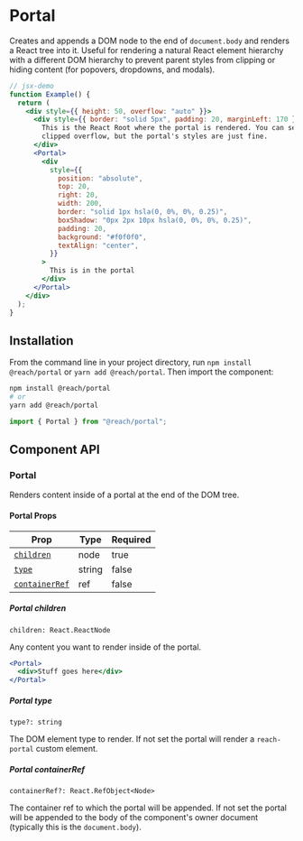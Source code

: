
<SEO
  title="Portal"
  description="Create and append a DOM node to the end of an HTML document and render a React tree into it"
/>

# Portal

Creates and appends a DOM node to the end of `document.body` and renders a React tree into it. Useful for rendering a natural React element hierarchy with a different DOM hierarchy to prevent parent styles from clipping or hiding content (for popovers, dropdowns, and modals).

```jsx
// jsx-demo
function Example() {
  return (
    <div style={{ height: 50, overflow: "auto" }}>
      <div style={{ border: "solid 5px", padding: 20, marginLeft: 170 }}>
        This is the React Root where the portal is rendered. You can see it has
        clipped overflow, but the portal's styles are just fine.
      </div>
      <Portal>
        <div
          style={{
            position: "absolute",
            top: 20,
            right: 20,
            width: 200,
            border: "solid 1px hsla(0, 0%, 0%, 0.25)",
            boxShadow: "0px 2px 10px hsla(0, 0%, 0%, 0.25)",
            padding: 20,
            background: "#f0f0f0",
            textAlign: "center",
          }}
        >
          This is in the portal
        </div>
      </Portal>
    </div>
  );
}
```

## Installation

From the command line in your project directory, run `npm install @reach/portal` or `yarn add @reach/portal`. Then import the component:

```bash
npm install @reach/portal
# or
yarn add @reach/portal
```

```js
import { Portal } from "@reach/portal";
```

## Component API

### Portal

Renders content inside of a portal at the end of the DOM tree.

#### Portal Props

| Prop                            | Type   | Required |
| ------------------------------- | ------ | -------- |
| [`children`](#children)         | node   | true     |
| [`type`](#type)                 | string | false    |
| [`containerRef`](#containerRef) | ref    | false    |

##### Portal children

`children: React.ReactNode`

Any content you want to render inside of the portal.

```jsx
<Portal>
  <div>Stuff goes here</div>
</Portal>
```

##### Portal type

`type?: string`

The DOM element type to render. If not set the portal will render a
`reach-portal` custom element.

##### Portal containerRef

`containerRef?: React.RefObject<Node>`

The container ref to which the portal will be appended. If not set the portal
will be appended to the body of the component's owner document (typically this
is the `document.body`).
